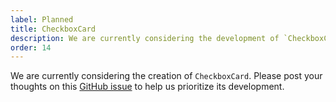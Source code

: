 ```yaml
---
label: Planned
title: CheckboxCard
description: We are currently considering the development of `CheckboxCard`.
order: 14
---
```


We are currently considering the creation of `CheckboxCard`. Please post your thoughts on this [GitHub issue](https://github.com/yamada-ui/yamada-ui/issues/3213) to help us prioritize its development.
